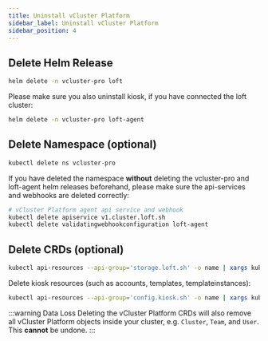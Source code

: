 ```yaml
---
title: Uninstall vCluster Platform
sidebar_label: Uninstall vCluster Platform
sidebar_position: 4
---
```


## Delete Helm Release

```bash
helm delete -n vcluster-pro loft
```

Please make sure you also uninstall kiosk, if you have connected the loft cluster:

```bash
helm delete -n vcluster-pro loft-agent
```

## Delete Namespace (optional)

```bash
kubectl delete ns vcluster-pro
```

If you have deleted the namespace **without** deleting the vcluster-pro and loft-agent helm releases beforehand, please make sure the api-services and webhooks are deleted correctly:

```bash
# vCluster Platform agent api service and webhook
kubectl delete apiservice v1.cluster.loft.sh
kubectl delete validatingwebhookconfiguration loft-agent
```

## Delete CRDs (optional)

```bash
kubectl api-resources --api-group='storage.loft.sh' -o name | xargs kubectl delete crd
```

Delete kiosk resources (such as accounts, templates, templateinstances):

```bash
kubectl api-resources --api-group='config.kiosk.sh' -o name | xargs kubectl delete crd
```

:::warning Data Loss
Deleting the vCluster Platform CRDs will also remove all vCluster Platform objects inside your cluster, e.g. `Cluster`, `Team`, and `User`. This **cannot** be undone.
:::

